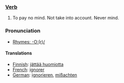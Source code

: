 === [[Verb]] ===

#To pay no mind. Not take into account. Never mind. 

===Pronunciation===
*[[Rhymes:English:-O:(r)/|Rhymes: -O:(r)/]]

==== Translations ====

*[[Finnish]]: [[jättää huomiotta]]
*[[French]]: [[ignorer]]
*[[German]]: [[ignorieren]], [[mißachten]]